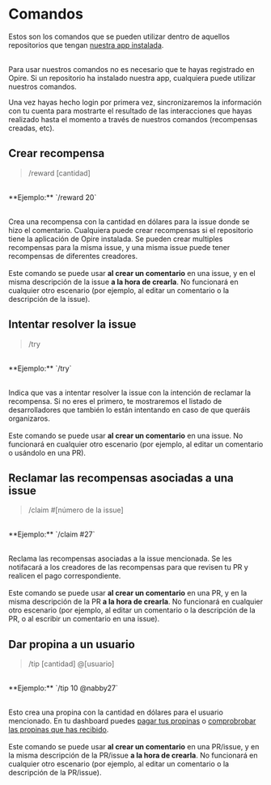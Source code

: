 
# Comandos

Estos son los comandos que se pueden utilizar dentro de aquellos repositorios que tengan [nuestra app instalada](/overview/install-app).

<br/>
<InfoPanel>
Para usar nuestros comandos no es necesario que te hayas registrado en Opire. Si un repositorio ha instalado nuestra app, cualquiera puede utilizar nuestros comandos.

Una vez hayas hecho login por primera vez, sincronizaremos la información con tu cuenta para mostrarte el resultado de las interacciones que hayas realizado hasta el momento a través de nuestros comandos (recompensas creadas, etc).
</InfoPanel>

## Crear recompensa

> /reward [cantidad]

<br/>
<DimmedText>**Ejemplo:** `/reward 20`</DimmedText>
<br/><br/>

<span>Crea una recompensa con la cantidad en dólares para la issue donde se hizo el comentario. Cualquiera puede crear recompensas si el repositorio tiene la aplicación de Opire instalada. Se pueden crear multiples recompensas para la misma issue, y una misma issue puede tener recompensas de diferentes creadores.</span>
<br/><br/>
<InfoPanel>Este comando se puede usar **al crear un comentario** en una issue, y en el misma descripción de la issue **a la hora de crearla**. No funcionará en cualquier otro escenario (por ejemplo, al editar un comentario o la descripción de la issue).</InfoPanel>

## Intentar resolver la issue

> /try

<br/>
<DimmedText>**Ejemplo:** `/try`</DimmedText>
<br/><br/>

<span>Indica que vas a intentar resolver la issue con la intención de reclamar la recompensa. Si no eres el primero, te mostraremos el listado de desarrolladores que también lo están intentando en caso de que queráis organizaros.</span>
<br/><br/>
<InfoPanel>Este comando se puede usar **al crear un comentario** en una issue. No funcionará en cualquier otro escenario (por ejemplo, al editar un comentario o usándolo en una PR).</InfoPanel>


## Reclamar las recompensas asociadas a una issue

> /claim #[número de la issue]

<br/>
<DimmedText>**Ejemplo:** `/claim #27`</DimmedText>
<br/><br/>

<span>Reclama las recompensas asociadas a la issue mencionada. Se les notifacará a los creadores de las recompensas para que revisen tu PR y realicen el pago correspondiente.</span>
<br/><br/>
<InfoPanel>Este comando se puede usar **al crear un comentario** en una PR, y en la misma descripción de la PR **a la hora de crearla**. No funcionará en cualquier otro escenario (por ejemplo, al editar un comentario o la descripción de la PR, o al escribir un comentario en una issue).</InfoPanel>

## Dar propina a un usuario

> /tip [cantidad] @[usuario]

<br/>
<DimmedText>**Ejemplo:** `/tip 10 @nabby27`</DimmedText>
<br/><br/>

<span>Esto crea una propina con la cantidad en dólares para el usuario mencionado. En tu dashboard puedes [pagar tus propinas](https://app.opire.dev/dashboard/creator/tips) o [comprobrobar las propinas que has recibido](https://app.opire.dev/dashboard/programmer/tips).</span>
<br/><br/>
<InfoPanel>Este comando se puede usar **al crear un comentario** en una PR/issue, y en la misma descripción de la PR/issue **a la hora de crearla**. No funcionará en cualquier otro escenario (por ejemplo, al editar un comentario o la descripción de la PR/issue).</InfoPanel>
